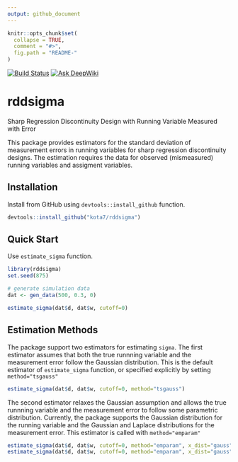 ```yaml
---
output: github_document
---
```


<!-- README.md is generated from README.Rmd. Please edit that file -->

```r
knitr::opts_chunk$set(
  collapse = TRUE,
  comment = "#>",
  fig.path = "README-"
)
```

[![Build Status](https://travis-ci.org/kota7/rddsigma.svg?branch=master)](https://travis-ci.org/kota7/rddsigma)
[![Ask DeepWiki](https://deepwiki.com/badge.svg)](https://deepwiki.com/kota7/rddsigma)

# rddsigma
Sharp Regression Discontinuity Design with Running Variable Measured with Error 


This package provides estimators for the standard deviation of measurement errors
in running variables for sharp regression discontinuity designs.
The estimation requires the data for observed (mismeasured) running variables and 
assigment variables. 


## Installation

Install from GitHub using `devtools::install_github` function.

```r
devtools::install_github("kota7/rddsigma")
```


## Quick Start

Use `estimate_sigma` function.
```r
library(rddsigma)
set.seed(875)

# generate simulation data
dat <- gen_data(500, 0.3, 0)

estimate_sigma(dat$d, dat$w, cutoff=0)
```


## Estimation Methods

The package support two estimators for estimating `sigma`.
The first estimator assumes that both the true runnning variable and the measurement error
follow the Gaussian distribution.
This is the default estimator of `estimate_sigma` function, or specified explicitly by
setting `method="tsgauss"`

```r
estimate_sigma(dat$d, dat$w, cutoff=0, method="tsgauss")
```


The second estimator relaxes the Gaussian assumption and allows 
the true runnning variable and the measurement error to follow some parametric distribution.
Currently, the package supports the Gaussian distribution for the running variable and the Gaussian and Laplace distributions for the measurement error.
This estimator is called with `method="emparam"`
```r
estimate_sigma(dat$d, dat$w, cutoff=0, method="emparam", x_dist="gauss", u_dist="gauss")
estimate_sigma(dat$d, dat$w, cutoff=0, method="emparam", x_dist="gauss", u_dist="lap")
```

